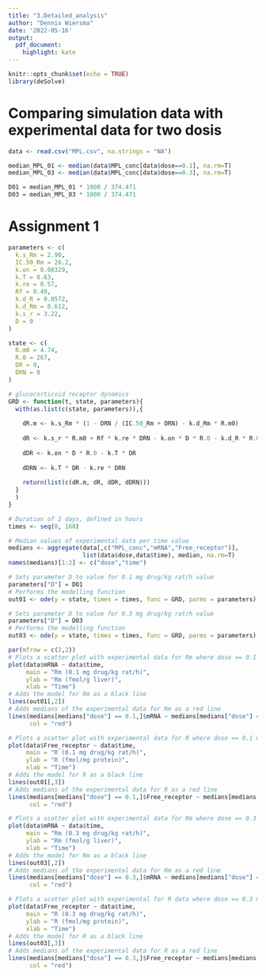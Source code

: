 ```yaml
---
title: "3.Detailed_analysis"
author: "Dennis Wiersma"
date: '2022-05-16'
output: 
  pdf_document:
    highlight: kate
---
```


```r
knitr::opts_chunk$set(echo = TRUE)
library(deSolve)
```

# Comparing simulation data with experimental data for two dosis

```r
data <- read.csv("MPL.csv", na.strings = "NA")

median_MPL_01 <- median(data$MPL_conc[data$dose==0.1], na.rm=T)
median_MPL_03 <- median(data$MPL_conc[data$dose==0.3], na.rm=T)

D01 = median_MPL_01 * 1000 / 374.471
D03 = median_MPL_03 * 1000 / 374.471

```

# Assignment 1

```r
parameters <- c(
  k.s_Rm = 2.90,
  IC.50_Rm = 26.2,
  k.on = 0.00329,
  k.T = 0.63,
  k.re = 0.57,
  Rf = 0.49,
  k.d_R = 0.0572,
  k.d_Rm = 0.612,
  k.s_r = 3.22,
  D = 0
)

state <- c(
  R.m0 = 4.74,
  R.0 = 267,
  DR = 0,
  DRN = 0
)

# glucocorticoid receptor dynamics
GRD <- function(t, state, parameters){
  with(as.list(c(state, parameters)),{
    
    dR.m <- k.s_Rm * (1 - DRN / (IC.50_Rm + DRN) - k.d_Rm * R.m0)
    
    dR <- k.s_r * R.m0 + Rf * k.re * DRN - k.on * D * R.0 - k.d_R * R.0
    
    dDR <- k.on * D * R.0 - k.T * DR
    
    dDRN <- k.T * DR - k.re * DRN
    
    return(list(c(dR.m, dR, dDR, dDRN)))
  }
  )
}

# Duration of 2 days, defined in hours
times <- seq(0, 168)

# Median values of experimental data per time value
medians <- aggregate(data[,c("MPL_conc","mRNA","Free_receptor")],
                     list(data$dose,data$time), median, na.rm=T)
names(medians)[1:2] <- c("dose","time")

# Sets parameter D to value for 0.1 mg drug/kg rat/h value
parameters["D"] = D01
# Performs the modelling function
out01 <- ode(y = state, times = times, func = GRD, parms = parameters)

# Sets parameter D to value for 0.3 mg drug/kg rat/h value
parameters["D"] = D03
# Performs the modelling function
out03 <- ode(y = state, times = times, func = GRD, parms = parameters)

par(mfrow = c(2,2))
# Plots a scatter plot with experimental data for Rm where dose == 0.1 mg drug/kg rat/h
plot(data$mRNA ~ data$time, 
     main = "Rm (0.1 mg drug/kg rat/h)", 
     ylab = "Rm (fmol/g liver)", 
     xlab = "Time")
# Adds the model for Rm as a black line
lines(out01[,2])
# Adds medians of the experimental data for Rm as a red line
lines(medians[medians["dose"] == 0.1,]$mRNA ~ medians[medians["dose"] == 0.1,]$time, 
      col = "red")

# Plots a scatter plot with experimental data for R where dose == 0.1 mg drug/kg rat/h
plot(data$Free_receptor ~ data$time, 
     main = "R (0.1 mg drug/kg rat/h)", 
     ylab = "R (fmol/mg protein)", 
     xlab = "Time")
# Adds the model for R as a black line
lines(out01[,3])
# Adds medians of the experimental data for R as a red line
lines(medians[medians["dose"] == 0.1,]$Free_receptor ~ medians[medians["dose"] == 0.1,]$time, 
      col = "red")

# Plots a scatter plot with experimental data for Rm where dose == 0.3 mg drug/kg rat/h
plot(data$mRNA ~ data$time, 
     main = "Rm (0.3 mg drug/kg rat/h)", 
     ylab = "Rm (fmol/g liver)", 
     xlab = "Time")
# Adds the model for Rm as a black line
lines(out03[,2])
# Adds medians of the experimental data for Rm as a red line
lines(medians[medians["dose"] == 0.3,]$mRNA ~ medians[medians["dose"] == 0.3,]$time, 
      col = "red")

# Plots a scatter plot with experimental for R data where dose == 0.3 mg drug/kg rat/h
plot(data$Free_receptor ~ data$time, 
     main = "R (0.3 mg drug/kg rat/h)", 
     ylab = "R (fmol/mg protein)", 
     xlab = "Time")
# Adds the model for R as a black line
lines(out03[,3])
# Adds medians of the experimental data for R as a red line
lines(medians[medians["dose"] == 0.3,]$Free_receptor ~ medians[medians["dose"] == 0.3,]$time, 
      col = "red")

```

